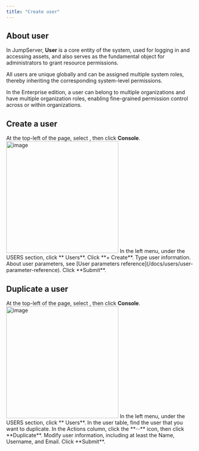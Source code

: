 ```yaml
---
title: "Create user"
---
```


## About user

In JumpServer, **User** is a core entity of the system, used for logging in and accessing assets, and also serves as the fundamental object for administrators to grant resource permissions.

All users are unique globally and can be assigned multiple system roles, thereby inheriting the corresponding system-level permissions.

In the Enterprise edition, a user can belong to multiple organizations and have multiple organization roles, enabling fine-grained permission control across or within organizations.

## Create a user

<Steps>

<Step>
At the top-left of the page, select <Icon icon="arrow-left-right" />, then click <b>Console</b>.

<Frame>
  <img src="/images/docs/navs/nav-console.png" alt="image" width="300"/>
</Frame>

</Step>

<Step>
In the left menu, under the USERS section, click **<Icon icon="user" /> Users**.
</Step>

<Step>
Click **+ Create**.
</Step>

<Step>
Type user information. About user parameters, see [User parameters reference](/docs/users/user-parameter-reference).
</Step>

<Step>
Click **Submit**.
</Step>

</Steps>

## Duplicate a user

<Steps>

<Step>
At the top-left of the page, select <Icon icon="arrow-left-right" />, then click <b>Console</b>.

<Frame>
  <img src="/images/docs/navs/nav-console.png" alt="image" width="300"/>
</Frame>

</Step>

<Step>
In the left menu, under the USERS section, click **<Icon icon="user" /> Users**.
</Step>

<Step>
In the user table, find the user that you want to duplicate.
</Step>

<Step>
In the Actions column, click the **···** icon, then click **Duplicate**.
</Step>

<Step>
Modify user information, including at least the Name, Username, and Email.
</Step>

<Step>
Click **Submit**.
</Step>

</Steps>
